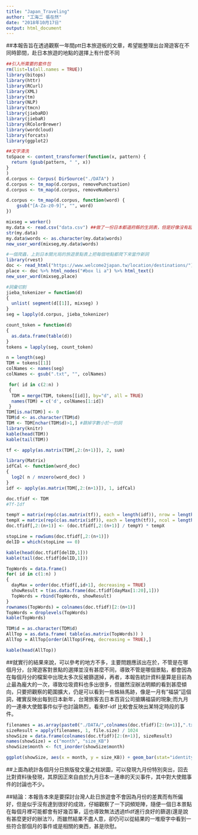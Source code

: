 ```yaml
---
title: "Japan_Traveling"
author: "工海二 張在然"
date: "2018年10月17日"
output: html_document
---
```

##本報告旨在透過觀察一年間ptt日本旅遊板的文章，希望能整理出台灣遊客在不同時節間，赴日本旅遊的地點的選擇上有什麼不同

```r
##引入所需要的套件包
rm(list=ls(all.names = TRUE))
library(bitops)
library(httr)
library(RCurl)
library(XML)
library(tm)
library(NLP)
library(tmcn)
library(jiebaRD)
library(jiebaR)
library(RColorBrewer)
library(wordcloud)
library(forcats)
library(ggplot2)
```

```r
##文字清洗
toSpace <- content_transformer(function(x, pattern) {
  return (gsub(pattern, " ", x))
}
)
d.corpus <- Corpus( DirSource("./DATA") )
d.corpus <- tm_map(d.corpus, removePunctuation)
d.corpus <- tm_map(d.corpus, removeNumbers)

d.corpus <- tm_map(d.corpus, function(word) {
    gsub("[A-Za-z0-9]", "", word)
})
```



```r
mixseg = worker()
my.data <- read.csv("data.csv") ##做了一份日本都道府縣的生詞表，但是好像沒有起甚麼作用...
str(my.data)
my.data$words <- as.character(my.data$words)
new_user_word(mixseg,my.data$words)
```
```r
#一個爬蟲，上到日本關光局的旅遊景點表上把每個地點都爬下來當作新詞
library(rvest)
doc <- read_html("https://www.welcome2japan.tw/location/destinations/")
place <- doc %>% html_nodes("#box li a") %>% html_text()
new_user_word(mixseg,place)
```


```r
#詞彙切割
jieba_tokenizer = function(d)
{
  unlist( segment(d[[1]], mixseg) )
}
seg = lapply(d.corpus, jieba_tokenizer)

count_token = function(d)
{
  as.data.frame(table(d))
}
tokens = lapply(seg, count_token)
```
```r
n = length(seg)
TDM = tokens[[1]]
colNames <- names(seg)
colNames <- gsub(".txt", "", colNames) 
```
```r
 for( id in c(2:n) )
 {
  TDM = merge(TDM, tokens[[id]], by="d", all = TRUE)
  names(TDM) = c('d', colNames[1:id])
 }
TDM[is.na(TDM)] <- 0
TDM$d <- as.character(TDM$d)
TDM <- TDM[nchar(TDM$d)>1,] #篩掉字數小於一的詞
library(knitr)
kable(head(TDM))
kable(tail(TDM))
```




```r

tf <- apply(as.matrix(TDM[,2:(n+1)]), 2, sum)

library(Matrix)
idfCal <- function(word_doc)
{ 
  log2( n / nnzero(word_doc) ) 
}
idf <- apply(as.matrix(TDM[,2:(n+1)]), 1, idfCal)

doc.tfidf <- TDM
#Tf-Idf

tempY = matrix(rep(c(as.matrix(tf)), each = length(idf)), nrow = length(idf))
tempX = matrix(rep(c(as.matrix(idf)), each = length(tf)), ncol = length(tf), byrow = TRUE)
doc.tfidf[,2:(n+1)] <- (doc.tfidf[,2:(n+1)] / tempY) * tempX

stopLine = rowSums(doc.tfidf[,2:(n+1)])
delID = which(stopLine == 0)

kable(head(doc.tfidf[delID,1]))
kable(tail(doc.tfidf[delID,1]))
```
```r
TopWords = data.frame()
for( id in c(1:n) )
{
  dayMax = order(doc.tfidf[,id+1], decreasing = TRUE)
  showResult = t(as.data.frame(doc.tfidf[dayMax[1:20],1]))
  TopWords = rbind(TopWords, showResult)
}
rownames(TopWords) = colnames(doc.tfidf)[2:(n+1)]
TopWords = droplevels(TopWords)
kable(TopWords)

```


```r
TDM$d = as.character(TDM$d)
AllTop = as.data.frame( table(as.matrix(TopWords)) )
AllTop = AllTop[order(AllTop$Freq, decreasing = TRUE),]

kable(head(AllTop))
```

##就實行的結果來說，可以參考的地方不多，主要問題應該出在於，不管是在哪個月分，台灣遊客對景點的選擇並沒有甚麼不同，導致不管是哪個景點，都會因為在每個月分的檔案中出現太多次反被篩選掉，再者，本報告統計資料量算是目前為止最為龐大的一次，導致垃圾資料也多出很多，但雖然沒辦法明顯的看到甚麼傾向，只要把觀察的範圍擴大，仍是可以看到一些蛛絲馬跡，像是一月有"福袋"這個詞，確實反映出每到日本新年，台灣旅客去日本百貨公司搶購福袋的現象;而九月的一連串大使館事件似乎也討論熱烈，看來tf-idf 比較會反映出某特定時段的事件。

```r
filenames = as.array(paste0("./DATA/",colnames(doc.tfidf)[2:(n+1)],".txt"))
sizeResult = apply(filenames, 1, file.size) / 1024
showSize = data.frame(colnames(doc.tfidf)[2:(n+1)], sizeResult)
names(showSize) = c("month", "size_KB")
showSize$month <- fct_inorder(showSize$month)

ggplot(showSize, aes(x = month, y = size_KB)) + geom_bar(stat="identity")
```

##上面為統計各個月分日旅版發文量之柱狀圖，可以發現九月份特別突出，回去比對資料後發現，其原因正來自由於九月日本一連串的天災事件，其中對大使館事件的討論也不少。

##結論：本報告本來是要探討台灣人赴日旅遊會不會因為月份的差異而有所偏好，但是似乎沒有達到很好的成效，仔細觀察了一下詞頻矩陣，隨便一個日本景點在每個月裡可能都會有好幾百筆，這也導致無法透過tfidf進行良好的篩選(還是說有甚麼更好的辦法?)，而雖然結果不盡人意，卻仍可以從結果的一堆廢字中看到一些符合那個月的事件或是相關的東西，甚是欣慰。
